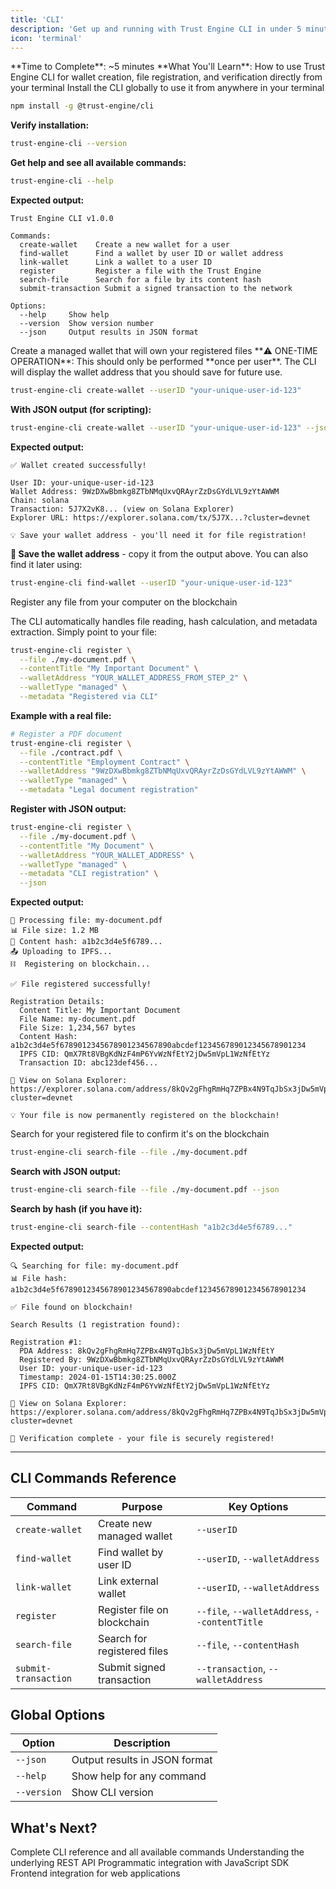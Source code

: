 ```yaml
---
title: 'CLI'
description: 'Get up and running with Trust Engine CLI in under 5 minutes. Perfect for automation, scripting, and quick file registration from the command line.'
icon: 'terminal'
---
```


<Info>
**Time to Complete**: ~5 minutes  
**What You'll Learn**: How to use Trust Engine CLI for wallet creation, file registration, and verification directly from your terminal
</Info>

<Steps>
<Step title="Install the Trust Engine CLI">
Install the CLI globally to use it from anywhere in your terminal
    
```bash
npm install -g @trust-engine/cli
```

**Verify installation:**
```bash
trust-engine-cli --version
```

**Get help and see all available commands:**
```bash
trust-engine-cli --help
```

**Expected output:**
```
Trust Engine CLI v1.0.0

Commands:
  create-wallet    Create a new wallet for a user
  find-wallet      Find a wallet by user ID or wallet address
  link-wallet      Link a wallet to a user ID
  register         Register a file with the Trust Engine
  search-file      Search for a file by its content hash
  submit-transaction Submit a signed transaction to the network

Options:
  --help     Show help
  --version  Show version number
  --json     Output results in JSON format
```

</Step>

<Step title="Create a Wallet">
Create a managed wallet that will own your registered files

<Warning>
**⚠️ ONE-TIME OPERATION**: This should only be performed **once per user**. The CLI will display the wallet address that you should save for future use.
</Warning>

```bash
trust-engine-cli create-wallet --userID "your-unique-user-id-123"
```

**With JSON output (for scripting):**
```bash
trust-engine-cli create-wallet --userID "your-unique-user-id-123" --json
```

**Expected output:**
```
✅ Wallet created successfully!

User ID: your-unique-user-id-123
Wallet Address: 9WzDXwBbmkg8ZTbNMqUxvQRAyrZzDsGYdLVL9zYtAWWM
Chain: solana
Transaction: 5J7X2vK8... (view on Solana Explorer)
Explorer URL: https://explorer.solana.com/tx/5J7X...?cluster=devnet

💡 Save your wallet address - you'll need it for file registration!
```

**💾 Save the wallet address** - copy it from the output above. You can also find it later using:
```bash
trust-engine-cli find-wallet --userID "your-unique-user-id-123"
```

</Step>

<Step title="Register a File">
Register any file from your computer on the blockchain

The CLI automatically handles file reading, hash calculation, and metadata extraction. Simply point to your file:

```bash
trust-engine-cli register \
  --file ./my-document.pdf \
  --contentTitle "My Important Document" \
  --walletAddress "YOUR_WALLET_ADDRESS_FROM_STEP_2" \
  --walletType "managed" \
  --metadata "Registered via CLI"
```

**Example with a real file:**
```bash
# Register a PDF document
trust-engine-cli register \
  --file ./contract.pdf \
  --contentTitle "Employment Contract" \
  --walletAddress "9WzDXwBbmkg8ZTbNMqUxvQRAyrZzDsGYdLVL9zYtAWWM" \
  --walletType "managed" \
  --metadata "Legal document registration"
```

**Register with JSON output:**
```bash
trust-engine-cli register \
  --file ./my-document.pdf \
  --contentTitle "My Document" \
  --walletAddress "YOUR_WALLET_ADDRESS" \
  --walletType "managed" \
  --metadata "CLI registration" \
  --json
```

**Expected output:**
```
📁 Processing file: my-document.pdf
📊 File size: 1.2 MB
🔐 Content hash: a1b2c3d4e5f6789...
📤 Uploading to IPFS...
⛓️  Registering on blockchain...

✅ File registered successfully!

Registration Details:
  Content Title: My Important Document
  File Name: my-document.pdf
  File Size: 1,234,567 bytes
  Content Hash: a1b2c3d4e5f6789012345678901234567890abcdef123456789012345678901234
  IPFS CID: QmX7Rt8VBgKdNzF4mP6YvWzNfEtY2jDw5mVpL1WzNfEtYz
  Transaction ID: abc123def456...
  
🔗 View on Solana Explorer:
https://explorer.solana.com/address/8kQv2gFhgRmHq7ZPBx4N9TqJbSx3jDw5mVpL1WzNfEtY?cluster=devnet

💡 Your file is now permanently registered on the blockchain!
```

</Step>

<Step title="Verify File Registration">
Search for your registered file to confirm it's on the blockchain

```bash
trust-engine-cli search-file --file ./my-document.pdf
```

**Search with JSON output:**
```bash
trust-engine-cli search-file --file ./my-document.pdf --json
```

**Search by hash (if you have it):**
```bash
trust-engine-cli search-file --contentHash "a1b2c3d4e5f6789..."
```

**Expected output:**
```
🔍 Searching for file: my-document.pdf
📊 File hash: a1b2c3d4e5f6789012345678901234567890abcdef123456789012345678901234

✅ File found on blockchain!

Search Results (1 registration found):

Registration #1:
  PDA Address: 8kQv2gFhgRmHq7ZPBx4N9TqJbSx3jDw5mVpL1WzNfEtY
  Registered By: 9WzDXwBbmkg8ZTbNMqUxvQRAyrZzDsGYdLVL9zYtAWWM
  User ID: your-unique-user-id-123
  Timestamp: 2024-01-15T14:30:25.000Z
  IPFS CID: QmX7Rt8VBgKdNzF4mP6YvWzNfEtY2jDw5mVpL1WzNfEtYz
  
🔗 View on Solana Explorer:
https://explorer.solana.com/address/8kQv2gFhgRmHq7ZPBx4N9TqJbSx3jDw5mVpL1WzNfEtY?cluster=devnet

🎉 Verification complete - your file is securely registered!
```

</Step>

</Steps>

---

## CLI Commands Reference

| Command | Purpose | Key Options |
|---------|---------|-------------|
| `create-wallet` | Create new managed wallet | `--userID` |
| `find-wallet` | Find wallet by user ID | `--userID`, `--walletAddress` |
| `link-wallet` | Link external wallet | `--userID`, `--walletAddress` |
| `register` | Register file on blockchain | `--file`, `--walletAddress`, `--contentTitle` |
| `search-file` | Search for registered files | `--file`, `--contentHash` |
| `submit-transaction` | Submit signed transaction | `--transaction`, `--walletAddress` |

## Global Options

| Option | Description |
|--------|-------------|
| `--json` | Output results in JSON format |
| `--help` | Show help for any command |
| `--version` | Show CLI version |

## What's Next?

<CardGroup cols={2}>
  <Card title="CLI Documentation" icon="terminal" href="/cli-reference">
    Complete CLI reference and all available commands
  </Card>
  
  <Card title="API Documentation" icon="book" href="/api-overview">
    Understanding the underlying REST API
  </Card>
  
  <Card title="SDK Guide" icon="box" href="/sdk-reference">
    Programmatic integration with JavaScript SDK
  </Card>
  
  <Card title="React Guide" icon="react" href="/quickstart-react">
    Frontend integration for web applications
  </Card>
</CardGroup>
